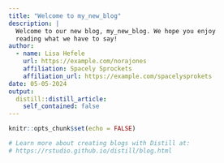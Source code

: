 ```yaml
---
title: "Welcome to my_new_blog"
description: |
  Welcome to our new blog, my_new_blog. We hope you enjoy 
  reading what we have to say! 
author:
  - name: Lisa Hefele
    url: https://example.com/norajones
    affiliation: Spacely Sprockets
    affiliation_url: https://example.com/spacelysprokets
date: 05-05-2024
output:
  distill::distill_article:
    self_contained: false
---
```


```r
knitr::opts_chunk$set(echo = FALSE)

# Learn more about creating blogs with Distill at:
# https://rstudio.github.io/distill/blog.html

```



